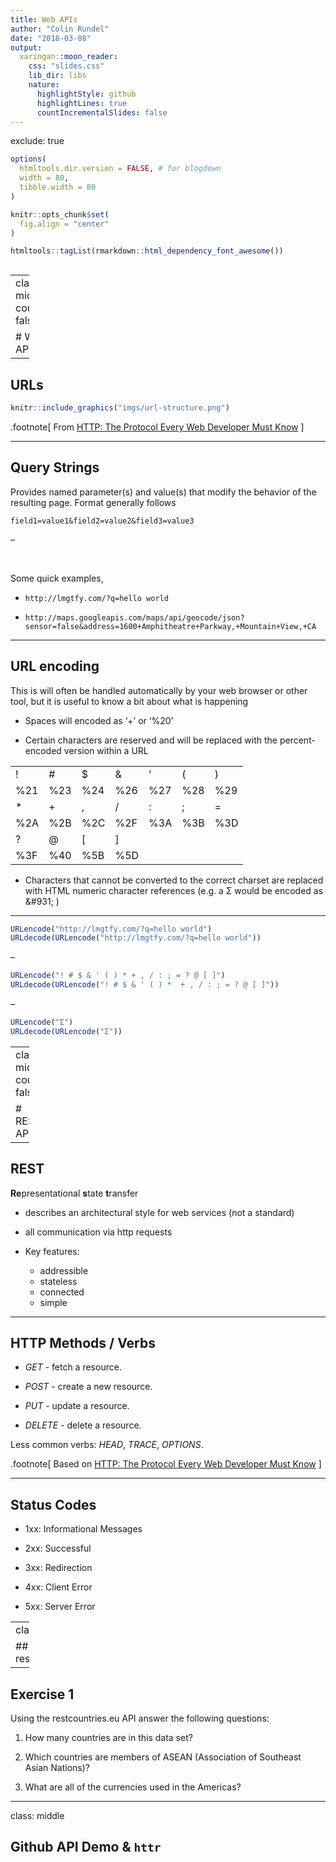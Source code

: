```yaml
---
title: Web APIs
author: "Colin Rundel"
date: "2018-03-08"
output:
  xaringan::moon_reader:
    css: "slides.css"
    lib_dir: libs
    nature:
      highlightStyle: github
      highlightLines: true
      countIncrementalSlides: false
---
```

exclude: true

```r
options(
  htmltools.dir.version = FALSE, # for blogdown
  width = 80,
  tibble.width = 80
)

knitr::opts_chunk$set(
  fig.align = "center"
)

htmltools::tagList(rmarkdown::html_dependency_font_awesome())
```

```r

```

---
class: middle
count: false

# Web APIs

---

## URLs

```r
knitr::include_graphics("imgs/url-structure.png")
```

.footnote[ From [HTTP: The Protocol Every Web Developer Must Know](http://code.tutsplus.com/tutorials/http-the-protocol-every-web-developer-must-know-part-1--net-31177) ]

---

## Query Strings

Provides named parameter(s) and value(s) that modify the behavior of the resulting page. Format generally follows

```
field1=value1&field2=value2&field3=value3
```

--

<br/>

Some quick examples,

* `http://lmgtfy.com/?q=hello world`

* `http://maps.googleapis.com/maps/api/geocode/json?sensor=false&address=1600+Amphitheatre+Parkway,+Mountain+View,+CA`


---

## URL encoding

This is will often be handled automatically by your web browser or other tool, but it is useful to know a bit about what is happening

* Spaces will encoded as '+' or '%20'

* Certain characters are reserved and will be replaced with the percent-encoded version within a URL

|     |     |     |     |     |     |     |
|-----|-----|-----|-----|-----|-----|-----|
| !   | #   | $   | &   | '   | (   | )   |
| %21 | %23 | %24 | %26 | %27 | %28 | %29 |
| *   | +   | ,   | /   | :   | ;   | =   |
| %2A | %2B | %2C | %2F | %3A | %3B | %3D |
| ?   | @   | [   | ]   |
| %3F | %40 | %5B | %5D |

* Characters that cannot be converted to the correct charset are replaced with HTML numeric character references (e.g. a &#931; would be encoded as &amp;#931; )

---

```r
URLencode("http://lmgtfy.com/?q=hello world")
URLdecode(URLencode("http://lmgtfy.com/?q=hello world"))
```

--

```r
URLencode("! # $ & ' ( ) * + , / : ; = ? @ [ ]")
URLdecode(URLencode("! # $ & ' ( ) *  + , / : ; = ? @ [ ]"))
```

--

```r
URLencode("Σ")
URLdecode(URLencode("Σ"))
```


---
class: middle
count: false

# RESTful APIs

---

## REST

**Re**presentational **s**tate **t**ransfer 

* describes an architectural style for web services (not a standard)

* all communication via http requests

* Key features: 
    - addressible
    - stateless
    - connected 
    - simple

---

## HTTP Methods / Verbs

* *GET* - fetch a resource.

* *POST* - create a new resource.

* *PUT* - update a resource.

* *DELETE* - delete a resource.

Less common verbs: *HEAD*, *TRACE*, *OPTIONS*.

.footnote[ Based on [HTTP: The Protocol Every Web Developer Must Know](http://code.tutsplus.com/tutorials/http-the-protocol-every-web-developer-must-know-part-1--net-31177) ]

---

## Status Codes

* 1xx: Informational Messages

* 2xx: Successful

* 3xx: Redirection

* 4xx: Client Error

* 5xx: Server Error

---
class: middle

## restcountries.eu

---

## Exercise 1

Using the restcountries.eu API answer the following questions:

1. How many countries are in this data set?

2. Which countries are members of ASEAN (Association of Southeast Asian Nations)?

3. What are all of the currencies used in the Americas?

---
class: middle

## Github API Demo & `httr`


